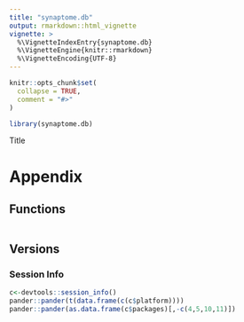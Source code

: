 ```yaml
---
title: "synaptome.db"
output: rmarkdown::html_vignette
vignette: >
  %\VignetteIndexEntry{synaptome.db}
  %\VignetteEngine{knitr::rmarkdown}
  %\VignetteEncoding{UTF-8}
---
```


```r
knitr::opts_chunk$set(
  collapse = TRUE,
  comment = "#>"
)
```

```r
library(synaptome.db)
```

Title

# Appendix {.tabset}
## Functions
```r
```

## Versions

### Session Info
```r
c<-devtools::session_info()
pander::pander(t(data.frame(c(c$platform))))
pander::pander(as.data.frame(c$packages)[,-c(4,5,10,11)])
```
